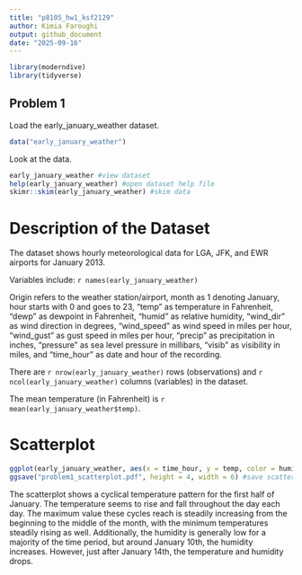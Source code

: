 ```yaml
---
title: "p8105_hw1_ksf2129"
author: Kimia Faroughi
output: github_document
date: "2025-09-16"
---
```


```r
library(moderndive)
library(tidyverse)
```

## Problem 1

Load the early_january_weather dataset.

```r
data("early_january_weather")
```

Look at the data.

```r
early_january_weather #view dataset
help(early_january_weather) #open dataset help file
skimr::skim(early_january_weather) #skim data
```

# Description of the Dataset

The dataset shows hourly meteorological data for LGA, JFK, and EWR airports for January 2013. 

Variables include: `r names(early_january_weather)`

Origin refers to the weather station/airport, month as 1 denoting January, hour starts with 0 and goes to 23, "temp" as temperature in Fahrenheit, "dewp" as dewpoint in Fahrenheit, "humid" as relative humidity, "wind_dir" as wind direction in degrees, "wind_speed" as wind speed in miles per hour, "wind_gust" as gust speed in miles per hour, "precip"  as precipitation in inches, "pressure" as sea level pressure in millibars, "visib" as visibility in miles, and "time_hour" as date and hour of the recording. 

There are `r nrow(early_january_weather)` rows (observations) and `r ncol(early_january_weather)` columns (variables) in the dataset.

The mean temperature (in Fahrenheit) is `r mean(early_january_weather$temp)`. 

# Scatterplot

```r
ggplot(early_january_weather, aes(x = time_hour, y = temp, color = humid)) + geom_point() #generate scatterplot
ggsave("problem1_scatterplot.pdf", height = 4, width = 6) #save scatterplot
```

The scatterplot shows a cyclical temperature pattern for the first half of January. The temperature seems to rise and fall throughout the day each day. The maximum value these cycles reach is steadily increasing from the beginning to the middle of the month, with the minimum temperatures steadily rising as well. Additionally, the humidity is generally low for a majority of the time period, but around January 10th, the humidity increases. However, just after January 14th, the temperature and humidity drops. 
